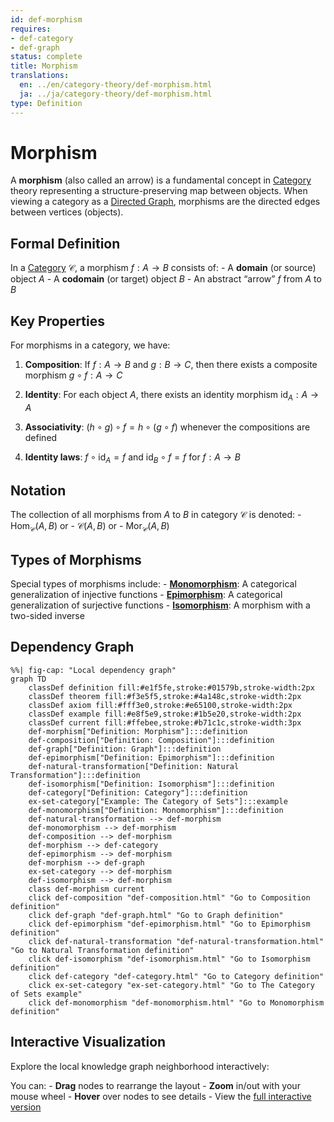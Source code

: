 ```yaml
---
id: def-morphism
requires:
- def-category
- def-graph
status: complete
title: Morphism
translations:
  en: ../en/category-theory/def-morphism.html
  ja: ../ja/category-theory/def-morphism.html
type: Definition
---
```


# Morphism

A **morphism** (also called an arrow) is a fundamental concept in [Category](def-category.qmd) theory representing a structure-preserving map between objects. When viewing a category as a [Directed Graph](../combinatorics/def-graph.qmd), morphisms are the directed edges between vertices (objects).

## Formal Definition

In a [Category](def-category.qmd) $\mathcal{C}$, a morphism $f: A \to B$ consists of:
- A **domain** (or source) object $A$
- A **codomain** (or target) object $B$
- An abstract "arrow" $f$ from $A$ to $B$

## Key Properties

For morphisms in a category, we have:

1. **Composition**: If $f: A \to B$ and $g: B \to C$, then there exists a composite morphism $g \circ f: A \to C$

2. **Identity**: For each object $A$, there exists an identity morphism $\text{id}_A: A \to A$

3. **Associativity**: $(h \circ g) \circ f = h \circ (g \circ f)$ whenever the compositions are defined

4. **Identity laws**: $f \circ \text{id}_A = f$ and $\text{id}_B \circ f = f$ for $f: A \to B$

## Notation

The collection of all morphisms from $A$ to $B$ in category $\mathcal{C}$ is denoted:
- $\text{Hom}_{\mathcal{C}}(A, B)$ or
- $\mathcal{C}(A, B)$ or
- $\text{Mor}_{\mathcal{C}}(A, B)$

## Types of Morphisms

Special types of morphisms include:
- **[Monomorphism](def-monomorphism.qmd)**: A categorical generalization of injective functions
- **[Epimorphism](def-epimorphism.qmd)**: A categorical generalization of surjective functions
- **[Isomorphism](def-isomorphism.qmd)**: A morphism with a two-sided inverse

## Dependency Graph

```mermaid
%%| fig-cap: "Local dependency graph"
graph TD
    classDef definition fill:#e1f5fe,stroke:#01579b,stroke-width:2px
    classDef theorem fill:#f3e5f5,stroke:#4a148c,stroke-width:2px
    classDef axiom fill:#fff3e0,stroke:#e65100,stroke-width:2px
    classDef example fill:#e8f5e9,stroke:#1b5e20,stroke-width:2px
    classDef current fill:#ffebee,stroke:#b71c1c,stroke-width:3px
    def-morphism["Definition: Morphism"]:::definition
    def-composition["Definition: Composition"]:::definition
    def-graph["Definition: Graph"]:::definition
    def-epimorphism["Definition: Epimorphism"]:::definition
    def-natural-transformation["Definition: Natural Transformation"]:::definition
    def-isomorphism["Definition: Isomorphism"]:::definition
    def-category["Definition: Category"]:::definition
    ex-set-category["Example: The Category of Sets"]:::example
    def-monomorphism["Definition: Monomorphism"]:::definition
    def-natural-transformation --> def-morphism
    def-monomorphism --> def-morphism
    def-composition --> def-morphism
    def-morphism --> def-category
    def-epimorphism --> def-morphism
    def-morphism --> def-graph
    ex-set-category --> def-morphism
    def-isomorphism --> def-morphism
    class def-morphism current
    click def-composition "def-composition.html" "Go to Composition definition"
    click def-graph "def-graph.html" "Go to Graph definition"
    click def-epimorphism "def-epimorphism.html" "Go to Epimorphism definition"
    click def-natural-transformation "def-natural-transformation.html" "Go to Natural Transformation definition"
    click def-isomorphism "def-isomorphism.html" "Go to Isomorphism definition"
    click def-category "def-category.html" "Go to Category definition"
    click ex-set-category "ex-set-category.html" "Go to The Category of Sets example"
    click def-monomorphism "def-monomorphism.html" "Go to Monomorphism definition"
```

## Interactive Visualization

Explore the local knowledge graph neighborhood interactively:

::: {.graph-viz data-id="def-morphism" data-width="700" data-height="500"}
:::

You can:
- **Drag** nodes to rearrange the layout
- **Zoom** in/out with your mouse wheel
- **Hover** over nodes to see details
- View the [full interactive version](../../output/interactive/en/def-morphism.html){target="_blank"}
